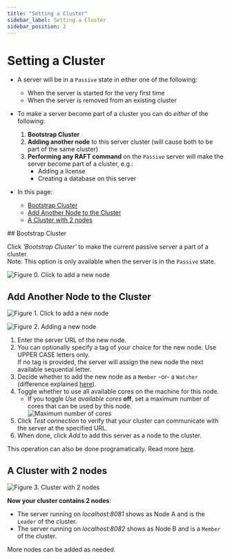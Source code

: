 ```yaml
---
title: "Setting a Cluster"
sidebar_label: Setting a Cluster
sidebar_position: 2
---
```



# Setting a Cluster
<Admonition type="note" title="Note">

* A server will be in a `Passive` state in either one of the following:  
  * When the server is started for the very first time  
  * When the server is removed from an existing cluster  

* To make a server become part of a cluster you can do _either_ of the following:  

  1. **Bootstrap Cluster**  
  2. **Adding another node** to this server cluster (will cause both to be part of the same cluster)  
  3. **Performing any RAFT command** on the `Passive` server will make the server become part of a cluster, e.g.:  
     * Adding a license  
     * Creating a database on this server  

* In this page:  
  * [Bootstrap Cluster](../../studio/cluster/setting-a-cluster#bootstrap-cluster)  
  * [Add Another Node to the Cluster](../../studio/cluster/setting-a-cluster#add-another-node-to-the-cluster)  
  * [A Cluster with 2 nodes](../../studio/cluster/setting-a-cluster#a-cluster-with-2-nodes)  

</Admonition>
## Bootstrap Cluster

Click _'Bootstrap Cluster'_ to make the current passive server a part of a cluster.  
Note: This option is only available when the server is in the `Passive` state.  

![Figure 0. Click to add a new node](./assets/cluster-add-node-0.png)


## Add Another Node to the Cluster

![Figure 1. Click to add a new node](./assets/cluster-add-node-1.png)



![Figure 2. Adding a new node](./assets/cluster-add-node-2_1.png)

1. Enter the server URL of the new node.  
2. You can optionally specify a tag of your choice for the new node. Use UPPER CASE letters only.  
   If no tag is provided, the server will assign the new node the next available sequential letter.  
3. Decide whether to add the new node as a `Member` -or- a `Watcher` (difference explained [here](../../studio/cluster/cluster-view#cluster-nodes-types)).  
4. Toggle whether to use all available cores on the machine for this node.  
    * If you toggle _Use available cores_ **off**, set a maximum number of cores that can be used by this node.  
      ![Maximum number of cores](./assets/cluster-add-node-2_2.png)
5. Click _Test connection_ to verify that your cluster can communicate with the server at the specified URL.  
6. When done, click *Add* to add this server as a node to the cluster.  

This operation can also be done programatically. Read more [here](../../server/clustering/cluster-api).  


## A Cluster with 2 nodes

![Figure 3. Cluster with 2 nodes](./assets/cluster-add-node-3.png)

**Now your cluster contains 2 nodes**:  

* The server running on _localhost:8081_ shows as Node A and is the `Leader` of the cluster.  
* The server running on _localhost:8082_ shows as Node B and is a `Member` of the cluster.  

<Admonition type="note" title="Note">
 More nodes can be added as needed.  
</Admonition>

